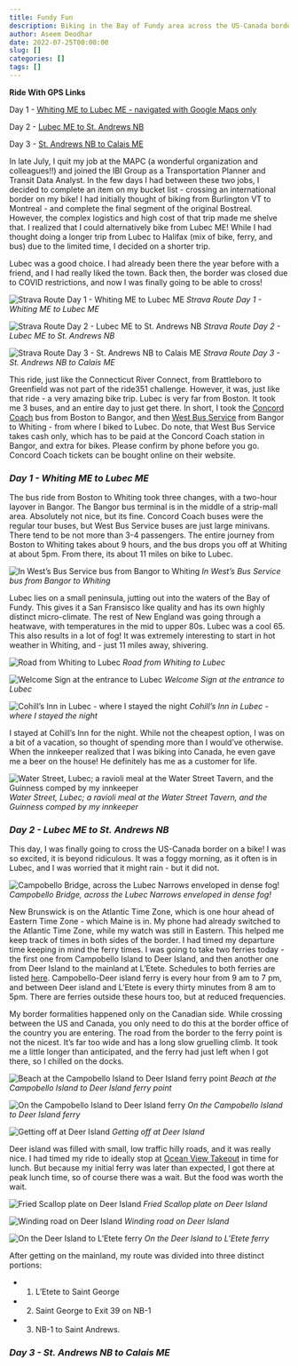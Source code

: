```yaml
---
title: Fundy Fun
description: Biking in the Bay of Fundy area across the US-Canada border
author: Aseem Deodhar
date: 2022-07-25T00:00:00
slug: []
categories: []
tags: []
---
```


**Ride With GPS Links**

Day 1 - [Whiting ME to Lubec ME - navigated with Google Maps only](https://goo.gl/maps/R1xoUf5f77RWbPW6A)

Day 2 - [Lubec ME to St. Andrews NB](https://ridewithgps.com/routes/40179263)

Day 3 - [St. Andrews NB to Calais ME](https://ridewithgps.com/routes/40181261)

In late July, I quit my job at the MAPC (a wonderful organization and colleagues!!) and joined the IBI Group as a Transportation Planner and Transit Data Analyst. In the few days I had between these two jobs, I decided to complete an item on my bucket list - crossing an international border on my bike! I had initially thought of biking from Burlington VT to Montreal - and complete the final segment of the original Bostreal. However, the complex logistics and high cost of that trip made me shelve that. I realized that I could alternatively bike from Lubec ME! While I had thought doing a longer trip from Lubec to Halifax (mix of bike, ferry, and bus) due to the limited time, I decided on a shorter trip.

Lubec was a good choice. I had already been there the year before with a friend, and I had really liked the town. Back then, the border was closed due to COVID restrictions, and now I was finally going to be able to cross!

![Strava Route Day 1 - Whiting ME to Lubec ME](strava_day1.jpg)
*Strava Route Day 1 - Whiting ME to Lubec ME*

![Strava Route Day 2 - Lubec ME to St. Andrews NB](strava_day2.jpg) 
*Strava Route Day 2 - Lubec ME to St. Andrews NB*

![Strava Route Day 3 - St. Andrews NB to Calais ME](strava_day3.jpg) 
*Strava Route Day 3 - St. Andrews NB to Calais ME*

This ride, just like the Connecticut River Connect, from Brattleboro to Greenfield was not part of the ride351 challenge. However, it was, just like that ride - a very amazing bike trip. Lubec is very far from Boston. It took me 3 buses, and an entire day to just get there. In short, I took the [Concord Coach](https://concordcoachlines.com/) bus from Boston to Bangor, and then [West Bus Service](http://www.westbusservice.com/) from Bangor to Whiting - from where I biked to Lubec. Do note, that West Bus Service takes cash only, which has to be paid at the Concord Coach station in Bangor, and extra for bikes. Please confirm by phone before you go. Concord Coach tickets can be bought online on their website.

### *Day 1 - Whiting ME to Lubec ME*

The bus ride from Boston to Whiting took three changes, with a two-hour layover in Bangor. The Bangor bus terminal is in the middle of a strip-mall area. Absolutely not nice, but its fine. Concord Coach buses were the regular tour buses, but West Bus Service buses are just large minivans. There tend to be not more than 3-4 passengers. The entire journey from Boston to Whiting takes about 9 hours, and the bus drops you off at Whiting at about 5pm. From there, its about 11 miles on bike to Lubec.

![In West's Bus Service bus from Bangor to Whiting](west_bus.jpg)
*In West's Bus Service bus from Bangor to Whiting*

Lubec lies on a small peninsula, jutting out into the waters of the Bay of Fundy. This gives it a San Fransisco like quality and has its own highly distinct micro-climate. The rest of New England was going through a heatwave, with temperatures in the mid to upper 80s. Lubec was a cool 65. This also results in a lot of fog! It was extremely interesting to start in hot weather in Whiting, and - just 11 miles away, shivering.

![Road from Whiting to Lubec](whiting_road.jpg)
*Road from Whiting to Lubec*

![Welcome Sign at the entrance to Lubec](lubec_sign.jpg)
*Welcome Sign at the entrance to Lubec*

![Cohill's Inn in Lubec - where I stayed the night](lubec_bnb.jpg)
*Cohill's Inn in Lubec - where I stayed the night*

I stayed at Cohill's Inn for the night. While not the cheapest option, I was on a bit of a vacation, so thought of spending more than I would've otherwise. When the innkeeper realized that I was biking into Canada, he even gave me a beer on the house! He definitely has me as a customer for life.

![Water Street, Lubec; a ravioli meal at the Water Street Tavern, and the Guinness comped by my innkeeper](lubec_collage.jpg)
*Water Street, Lubec; a ravioli meal at the Water Street Tavern, and the Guinness comped by my innkeeper*

### *Day 2 - Lubec ME to St. Andrews NB*

This day, I was finally going to cross the US-Canada border on a bike! I was so excited, it is beyond ridiculous. It was a foggy morning, as it often is in Lubec, and I was worried that it might rain - but it did not.

![Campobello Bridge, across the Lubec Narrows enveloped in dense fog!](campobello_birdge.jpg)
*Campobello Bridge, across the Lubec Narrows enveloped in dense fog!*

New Brunswick is on the Atlantic Time Zone, which is one hour ahead of Eastern Time Zone - which Maine is in. My phone had already switched to the Atlantic Time Zone, while my watch was still in Eastern. This helped me keep track of times in both sides of the border. I had timed my departure time keeping in mind the ferry times. I was going to take two ferries today - the first one from Campobello Island to Deer Island, and then another one from Deer Island to the mainland at L'Etete. Schedules to both ferries are listed [here](http://deerisland.nb.ca/ferries.htm). Campobello-Deer island ferry is every hour from 9 am to 7 pm, and between Deer island and L'Etete is every thirty minutes from 8 am to 5pm. There are ferries outside these hours too, but at reduced frequencies.

My border formalities happened only on the Canadian side. While crossing between the US and Canada, you only need to do this at the border office of the country you are entering. The road from the border to the ferry point is not the nicest. It's far too wide and has a long slow gruelling climb. It took me a little longer than anticipated, and the ferry had just left when I got there, so I chilled on the docks.

![Beach at the Campobello Island to Deer Island ferry point](campobello_island.jpg)
*Beach at the Campobello Island to Deer Island ferry point*

![On the Campobello Island to Deer Island ferry](ferry_camp_deer.jpg)
*On the Campobello Island to Deer Island ferry*

![Getting off at Deer Island](ferry_off_deer.jpg)
*Getting off at Deer Island*

Deer island was filled with small, low traffic hilly roads, and it was really nice. I had timed my ride to ideally stop at [Ocean View Takeout](https://www.google.com/maps/place/Ocean+view+takeout/@45.0083885,-66.9403911,15.24z/data=!4m5!3m4!1s0x4ca8a1df33626b2f:0x1e7a9123ab5e4834!8m2!3d45.0078878!4d-66.9422936) in time for lunch. But because my initial ferry was later than expected, I got there at peak lunch time, so of course there was a wait. But the food was worth the wait.

![Fried Scallop plate on Deer Island](deer_island_food.jpg)
*Fried Scallop plate on Deer Island*

![Winding road on Deer Island](deer_island.jpg)
*Winding road on Deer Island*

![On the Deer Island to L'Etete ferry](ferry_deer_mainland.jpg)
*On the Deer Island to L'Etete ferry*

After getting on the mainland, my route was divided into three distinct portions:

* 1. L'Etete to Saint George

* 2. Saint George to Exit 39 on NB-1

* 3. NB-1 to Saint Andrews.

### *Day 3 - St. Andrews NB to Calais ME*
